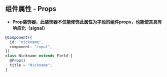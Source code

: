 ## 组件属性 - Props

- **Prop装饰器，此装饰器不仅能修饰此属性为字段的组件props，也能使其具有响应化（signal）**

```typescript
@Component({
  id: "nickname",
  component: "input",
})
class Nickname extends Field {
  @Prop()
  title = "Nickname";
}
```
